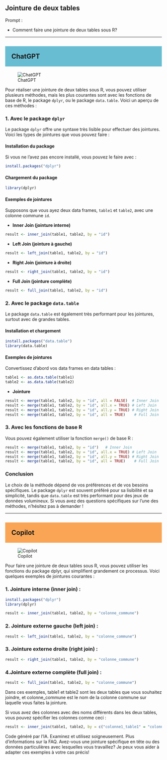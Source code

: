 ## Jointure de deux tables

::: {.callout-note appearance="simple"}
Prompt : 

* Comment faire une jointure de deux tables sous R? 


:::

----

## ChatGPT {style="background-color: #69bdd2; padding: 20px;"}
![ChatGPT](../img/ChatGPT.PNG)


Pour réaliser une jointure de deux tables sous R, vous pouvez utiliser plusieurs méthodes, mais les plus courantes sont avec les fonctions de base de R, le package `dplyr`, ou le package `data.table`. Voici un aperçu de ces méthodes :

### 1. Avec le package `dplyr`

Le package `dplyr` offre une syntaxe très lisible pour effectuer des jointures. Voici les types de jointures que vous pouvez faire :

#### Installation du package

Si vous ne l'avez pas encore installé, vous pouvez le faire avec :

```R
install.packages("dplyr")
```

#### Chargement du package

```R
library(dplyr)
```

#### Exemples de jointures

Supposons que vous ayez deux data frames, `table1` et `table2`, avec une colonne commune `id`.

- **Inner Join (jointure interne)**

```R
result <- inner_join(table1, table2, by = "id")
```

- **Left Join (jointure à gauche)**

```R
result <- left_join(table1, table2, by = "id")
```

- **Right Join (jointure à droite)**

```R
result <- right_join(table1, table2, by = "id")
```

- **Full Join (jointure complète)**

```R
result <- full_join(table1, table2, by = "id")
```

### 2. Avec le package `data.table`

Le package `data.table` est également très performant pour les jointures, surtout avec de grandes tables.

#### Installation et chargement

```R
install.packages("data.table")
library(data.table)
```

#### Exemples de jointures

Convertissez d'abord vos data frames en data tables :

```R
table1 <- as.data.table(table1)
table2 <- as.data.table(table2)
```

- **Jointure**

```R
result <- merge(table1, table2, by = "id", all = FALSE)  # Inner Join
result <- merge(table1, table2, by = "id", all.x = TRUE) # Left Join
result <- merge(table1, table2, by = "id", all.y = TRUE) # Right Join
result <- merge(table1, table2, by = "id", all = TRUE)    # Full Join
```

### 3. Avec les fonctions de base R

Vous pouvez également utiliser la fonction `merge()` de base R :

```R
result <- merge(table1, table2, by = "id")   # Inner Join
result <- merge(table1, table2, by = "id", all.x = TRUE) # Left Join
result <- merge(table1, table2, by = "id", all.y = TRUE) # Right Join
result <- merge(table1, table2, by = "id", all = TRUE)    # Full Join
```

### Conclusion

Le choix de la méthode dépend de vos préférences et de vos besoins spécifiques. Le package `dplyr` est souvent préféré pour sa lisibilité et sa simplicité, tandis que `data.table` est très performant pour des jeux de données volumineux. Si vous avez des questions spécifiques sur l'une des méthodes, n'hésitez pas à demander !




----

## Copilot {style="background-color: #faa555; padding: 20px;"}
![Copilot](../img/copilot.PNG)


Pour faire une jointure de deux tables sous R, vous pouvez utiliser les fonctions du package dplyr, qui simplifient grandement ce processus. Voici quelques exemples de jointures courantes :

### 1. Jointure interne (inner join) :

```R
install.packages("dplyr")
library(dplyr)

result <- inner_join(table1, table2, by = "colonne_commune")
```

### 2. Jointure externe gauche (left join) :

```R
result <- left_join(table1, table2, by = "colonne_commune")
```

### 3. Jointure externe droite (right join) :

```R
result <- right_join(table1, table2, by = "colonne_commune")
```

### 4.Jointure externe complète (full join) :

```R
result <- full_join(table1, table2, by = "colonne_commune")
```

Dans ces exemples, table1 et table2 sont les deux tables que vous souhaitez joindre, et colonne_commune est le nom de la colonne commune sur laquelle vous faites la jointure.

Si vous avez des colonnes avec des noms différents dans les deux tables, vous pouvez spécifier les colonnes comme ceci :

```R
result <- inner_join(table1, table2, by = c("colonne1_table1" = "colonne2_table2"))

```

Code généré par l’IA. Examinez et utilisez soigneusement. Plus d’informations sur la FAQ.
Avez-vous une jointure spécifique en tête ou des données particulières avec lesquelles vous travaillez? Je peux vous aider à adapter ces exemples à votre cas précis!



